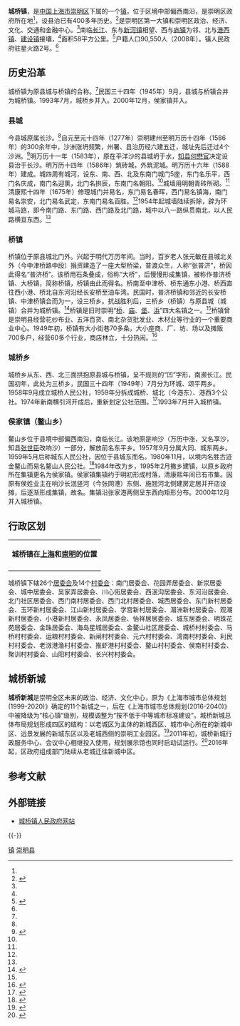 {{中国乡级行政区
|行政区全称 = 城桥镇
|景观照片文件名 = China Shanghai Chongming Nanmen.jpg
|景观照片描述 = 南门港码头，因位于县城原南门外而得名
|汉语拼音 = 
|其他语言 = 
|其他语言名称 = 
|位置图文件名 = 
|位置图描述 = 
|自定义图片=
|上级行政区 = [[上海市|上海市]][[崇明区|崇明区]]
|行政区类别 = 镇
|行政区划代码 = 31 01 51 101
|行政区划 = 40个
|村委会 = 14
|居委会 = 26
|建置时间 = 1945年9月
|领导职位 = 镇长
|领导名称 = 施金星
|政府驻地 = 星火路2号
|毗邻 = [[新河镇_(崇明区)|新河镇]]、[[庙镇|庙镇]]、[[港西镇|港西镇]]、[[建设镇|建设镇]]
|总面积 = 58[[平方公里|平方公里]]
|总人口 = 103,463人
|户籍人口 = 90,550人
|户籍人口年份 = 2008年
|常住人口 = 103,463人
|常住人口年份 = 2008年
|人口密度 =
|GDP = 41亿元（2008年）
|邮政编码 = 202150
|电话区号 = 21
|官方网站 = http://chengqiaozhen.shcm.gov.cn/ 
|网站名称 = 崇明城桥
}}

'''城桥镇'''，是[[中华人民共和国|中国]][[上海市|上海市]][[崇明区|崇明区]]下属的一个[[镇|镇]]，位于区境中部偏西南沿，是崇明区政府所在地<ref name="城桥镇概况"/>，设县治已有400多年历史。<ref name="崇明县志">{{Cite web |url=http://shtong.gov.cn/newsite/node2/node4/node2250/node4426/node4845/node16081/node16087/userobject1ai5346.html |title=《崇明县志》>>卷一 建置>>三、县城>>(二)城桥镇 |accessdate=2019-04-15 |archive-date=2016-03-27 |archive-url=https://web.archive.org/web/20160327024624/http://www.shtong.gov.cn/Newsite/node2/node4/node2250/node4426/node4845/node16081/node16087/userobject1ai5346.html |dead-url=no }}</ref>是崇明区第一大镇和崇明区政治、经济、文化、交通和金融中心。<ref name="城桥镇概况"/>南临[[长江|长江]]、东与[[新河镇_(崇明区)|新河镇]]相望、西与[[庙镇|庙镇]]为邻、北与[[港西镇|港西镇]]、[[建设镇|建设镇]]接壤，<ref name="城桥镇概况"/>面积58平方公里。<ref name="城桥镇概况">{{Cite web |url=http://chengqiaozhen.shcm.gov.cn/publish/cqz/bzgk/bzgk/200909011327440054.html |title=城桥镇概况 |access-date=2010-08-09 |archive-url=https://web.archive.org/web/20100823042501/http://chengqiaozhen.shcm.gov.cn/publish/cqz/bzgk/bzgk/200909011327440054.html |archive-date=2010-08-23 |dead-url=yes }}</ref>户籍人口90,550人（2008年）。镇人民政府驻星火路2号。<ref name="城桥镇概况"/>

== 历史沿革 ==
城桥镇为原县城与桥镇的合称。<ref name="崇明县志"/>民国三十四年（1945年）9月，县城与桥镇合并为城桥镇。1993年7月，城桥乡并入。2000年12月，侯家镇并入。

=== 县城 ===
今县城原属长沙。<ref name="崇明县志"/>自元至元十四年（1277年）崇明建州至明万历十四年（1586年）的300余年中，沙洲涨坍频繁，州署、县治历经六建五迁，城址先后迁过4个沙洲。<ref>{{Cite web |url=http://shtong.gov.cn/newsite/node2/node4/node2250/node4426/node4845/index.html |title=《崇明县志》>>卷一 建置>>概述 |accessdate=2019-04-15 |archive-date=2019-02-27 |archive-url=https://web.archive.org/web/20190227043739/http://www.shtong.gov.cn/newsite/node2/node4/node2250/node4426/node4845/index.html |dead-url=no }}</ref>明万历十一年（1583年），原在平洋沙的县城坍于水，[[知县|知县]][[何懋官|何懋官]]决定设县治于长沙。明万历十四年（1586年）筑砖城，外筑泥城。明万历十六年（1588年）建成。城四周有城河，设东、南、西、北及东南门城门5座，东门名乐平，西门名庆成，南门名迎熏，北门名拱辰，东南门名朝阳。<ref name="崇明县志"/>城墙用明朝青砖所砌。<ref name="城桥镇概况"/>清康熙十四年（1675年）修理城门并易名，东门易名春晖，西门易名镇海，南门易名崇安，北门易名武定，东南门易名百胜。<ref name="崇明县志"/>1954年起城墙陆续拆除，辟为环城马路，即今南门路、东门路、西门路及北门路，城中以八一路纵贯南北，以人民路横亘东西。<ref name="城桥镇概况"/>

=== 桥镇 ===
桥镇位于原县城北门外。兴起于明代万历年间。当时，百岁老人张元敏在县城北关外（今中津桥路中段）捐资建造了一座大型桥梁，普渡众生，人称“张普济”，桥因此得名“普济桥”。该桥用石条叠成，俗称“大桥”，后慢慢形成集镇，被称作普济桥镇、大桥镇，简称桥镇，桥镇由此而得名。桥南至中津桥、桥东通东小港、桥西直往西小港、桥北自东河沿经长安桥至油车湾。民国时，普济桥镇和邻近的长安桥镇、中津桥镇合而为一，设三桥乡。抗战胜利后，三桥乡（桥镇）与原县城（城镇）合并为城桥镇。<ref>{{Cite web |url=http://zhengxie.shcm.gov.cn/cmzx_wszl/2008-01-07/Detail_15573.htm |title=崇明名镇：桥镇，及其与县城合并而成的城桥镇 |accessdate=2014-10-27 |archive-date=2019-05-02 |archive-url=https://web.archive.org/web/20190502131118/http://zhengxie.shcm.gov.cn/cmzx_wszl/2008-01-07/Detail_15573.htm |dead-url=no }}</ref>桥镇是旧时崇明“[[城桥镇|桥]]、[[庙镇|庙]]、[[堡镇|堡]]、[[建设镇_(崇明县)|浜]]”四大名镇之一。<ref name="城桥镇概况"/>桥镇曾是崇明县经营花纱布业、五洋百货、南北杂货批发业、木材业等行业的一个重要商业中心。1949年初，桥镇有大小街巷70多条，大小座商、厂、坊、场以及摊贩700多户，经营60多个行业，商店林立，十分热闹。<ref>{{Cite web |url=http://zhengxie.shcm.gov.cn/cmzx_wszl/2013-03-29/Detail_174930.htm |title=金行中：解放前崇明县集镇兴衰（之一） |accessdate=2013-05-03 |archive-date=2014-10-22 |archive-url=https://web.archive.org/web/20141022095509/http://zhengxie.shcm.gov.cn/cmzx_wszl/2013-03-29/Detail_174930.htm |dead-url=no }}</ref>

=== 城桥乡 ===
城桥乡从东、西、北三面拱抱原县城与桥镇，呈不规则的“凹”字形，南濒长江。民国初年，此处为三桥乡，民国三十四年（1949年）7月分为环城、颂平两乡。1958年9月成立城桥人民公社，1959年分拆成城桥、城北（今港东）、港西3个公社。1974年新南横引河开成后，重新划定公社范围。<ref>{{Cite web |url=http://shtong.gov.cn/newsite/node2/node4/node2250/node4426/node4845/node16083/node16089/userobject1ai53743.html |title=《崇明县志》>>卷一 建置>>五、乡、市属国营农场>> （八）城桥乡 |accessdate=2019-04-15 |archive-date=2016-03-27 |archive-url=https://web.archive.org/web/20160327024717/http://www.shtong.gov.cn/Newsite/node2/node4/node2250/node4426/node4845/node16083/node16089/userobject1ai53743.html |dead-url=no }}</ref>1993年7月并入城桥镇。

=== 侯家镇（鳌山乡） ===
鳌山乡位于县境中部偏西南沿，南临长江。该地原是响沙（万历中涨，又名享沙，知县[[张世臣|张世臣]]改响沙）一部分，解放前名东平乡。1957年9月分属大同、城东两乡。1959年5月后称城东人民公社，因位于县城东而名。1980年11月，以境内名胜古迹金鳌山而易名鳌山人民公社。<ref>{{Cite web |url=http://shtong.gov.cn/newsite/node2/node4/node2250/node4426/node4845/node16083/node16089/userobject1ai53747.html |title=《崇明县志》>>卷一 建置>>五、乡、市属国营农场>> （十二）鳌山乡 |accessdate=2019-04-15 |archive-date=2016-03-27 |archive-url=https://web.archive.org/web/20160327024726/http://www.shtong.gov.cn/Newsite/node2/node4/node2250/node4426/node4845/node16083/node16089/userobject1ai53747.html |dead-url=no }}</ref>1984年改为乡，1995年2月撤乡建镇，以原乡政府所在集镇更名为侯家镇。侯家镇集镇约于明初形成村落，清康熙年间已有市集。因原有侯姓业主在响沙长泯竖河（今张网港）东侧、施翘河北侧建房定居并开店设摊，后逐渐形成集镇，故名。集镇沿张家港两侧呈东西向矩形分布。2000年12月并入城桥镇。

== 行政区划 ==
{| border="1.5" cellpadding="4" cellspacing="0" align="right" width="250" style="margin: 0 0 1em 1em; background: #ffffff; border: 1px #aaaaaa solid; border-collapse: collapse; font-size: 90%;"
|-----
|align=center colspan=2 bgcolor="#E3E3E3"|'''城桥镇在[[上海|上海]]和[[崇明县|崇明]]的位置'''
|-----
|{{Image label begin|image=Shanghai administrative Chongming.svg|width={{{width|300}}}|float={{{float|none}}}}} 
{{Image label|x=0.445|y=0.215|scale={{{width|350}}}|text=城桥镇}} 
{{Image label|x=0.425|y=0.210|scale={{{width|350}}}|text=[[File:Blue_pog.svg|8px]]}} 
{{Image label end}}
|}
城桥镇下辖26个[[居民委员会|居委会]]及14个[[村民委员会|村委会]]：南门居委会、花园弄居委会、新崇居委会、城中居委会、吴家弄居委会、川心街居委会、西泯沟居委会、东河沿居委会、北门社区居委会、西门南村居委会、西门北村居委会、城西居委会、东门新村居委会、玉环新村居委会、江山新村居委会、学宫新村居委会、湄洲新村居委会、观潮新村居委会、小港新村居委会、永凤居委会、怡祥居居委会、城东居委会、明珠花苑居委会、金珠居委会、海岛星城居委会、金鳌山社区居委会、城桥村村委会、马桥村村委会、运粮村村委会、新闸村村委会、元六村村委会、湾南村村委会、利民村村委会、老滧港渔村村委会、推虾港村村委会、鳌山村村委会、侯南村村委会、聚训村村委会、山阳村村委会、长兴村村委会。

== 城桥新城 ==
'''城桥新城'''是崇明全区未来的政治、经济、文化中心，原为《上海市城市总体规划(1999-2020)》确定的11个新城之一，后在《上海市城市总体规划(2016-2040)》中被降级为“核心镇”级别，规模调整为“按不低于中等城市标准建设”。城桥新城总体布局规划形成四区的结构：以老城区为主体的新城西区、城市中心所在的新城中区、远景发展的新城东区以及老城西侧的崇明工业园区。<ref>{{Cite web |url=http://www.cmx.gov.cn/cm_website/html/DefaultSite/shcm_xwzx_yxcm_cmgk/2009-04-28/Detail_11124.htm |title=崇明政府网：城市建设 |accessdate=2013-05-06 |archive-date=2015-09-23 |archive-url=https://web.archive.org/web/20150923204953/http://www.cmx.gov.cn/cm_website/html/DefaultSite/shcm_xwzx_yxcm_cmgk/2009-04-28/Detail_11124.htm |dead-url=yes }}</ref>2011年初，城桥新城行政服务中心、会议中心相继投入使用，规划展示馆也同时启动试运行。<ref>{{Cite web |url=http://cmb.shcm.gov.cn/html/2011-11/09/content_4_1.htm |title=崇明报数字报刊平台·特稿 2011年11月09日 |accessdate=2014年10月23日 |archive-date=2014年10月23日 |archive-url=https://web.archive.org/web/20141023132319/http://cmb.shcm.gov.cn/html/2011-11/09/content_4_1.htm |dead-url=no }}</ref>2016年起，区政府组成部门陆续从老城迁往新城中区。

== 参考文献 ==
{{Reflist|30em}}

== 外部链接 ==
* [https://web.archive.org/web/20100503210415/http://chengqiaozhen.shcm.gov.cn/ 城桥镇人民政府网站]

{{-}}
{{上海市崇明区行政区划}}
{{上海市功能性区域}}

[[Category:崇明区行政区划|镇]]
[[Category:上海乡镇|崇明县]]